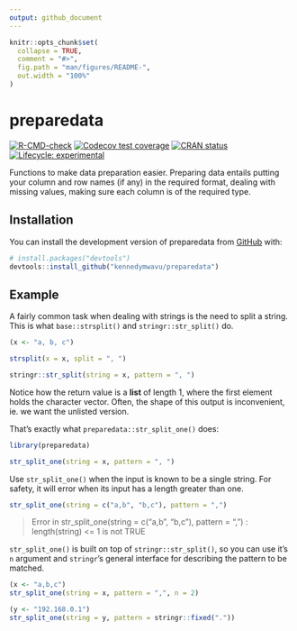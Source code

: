 ```yaml
---
output: github_document
---
```


<!-- README.md is generated from README.Rmd. Please edit that file -->

```r
knitr::opts_chunk$set(
  collapse = TRUE,
  comment = "#>",
  fig.path = "man/figures/README-",
  out.width = "100%"
)
```

# preparedata

<!-- badges: start -->
[![R-CMD-check](https://github.com/kennedymwavu/preparedata/workflows/R-CMD-check/badge.svg)](https://github.com/kennedymwavu/preparedata/actions)
[![Codecov test coverage](https://codecov.io/gh/kennedymwavu/preparedata/branch/master/graph/badge.svg)](https://app.codecov.io/gh/kennedymwavu/preparedata?branch=master)
[![CRAN status](https://www.r-pkg.org/badges/version/preparedata)](https://CRAN.R-project.org/package=preparedata)
[![Lifecycle: experimental](https://img.shields.io/badge/lifecycle-experimental-orange.svg)](https://lifecycle.r-lib.org/articles/stages.html#experimental)
<!-- badges: end -->

Functions to make data preparation easier. Preparing data entails putting your column and row names (if any) in the required format, dealing with missing values, making sure each column is of the required type.

## Installation

You can install the development version of preparedata from [GitHub](https://github.com/) with:

``` r
# install.packages("devtools")
devtools::install_github("kennedymwavu/preparedata")
```

## Example

A fairly common task when dealing with strings is the need to split a string. This is what `base::strsplit()` and `stringr::str_split()` do.

```r
(x <- "a, b, c")

strsplit(x = x, split = ", ")

stringr::str_split(string = x, pattern = ", ")
```

Notice how the return value is a **list** of length 1, where the first element holds the character vector. Often, the shape of this output is inconvenient, ie. we want the unlisted version.

That's exactly what `preparedata::str_split_one()` does:

```r
library(preparedata)

str_split_one(string = x, pattern = ", ")
```

Use `str_split_one()` when the input is known to be a single string. 
For safety, it will error when its input has a length greater than one.

```r
str_split_one(string = c("a,b", "b,c"), pattern = ",")
```
> Error in str_split_one(string = c("a,b", "b,c"), pattern = ",") : 
length(string) <= 1 is not TRUE


`str_split_one()` is built on top of `stringr::str_split()`, so you can use it's `n` argument and `stringr`'s general interface for describing the pattern to be matched.

```r
(x <- "a,b,c")
str_split_one(string = x, pattern = ",", n = 2)

(y <- "192.168.0.1")
str_split_one(string = y, pattern = stringr::fixed("."))
```

